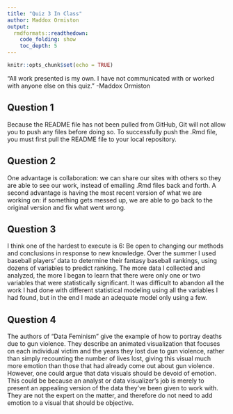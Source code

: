 ```yaml
---
title: "Quiz 3 In Class"
author: Maddox Ormiston
output: 
  rmdformats::readthedown:
    code_folding: show
    toc_depth: 5
---
```


```r
knitr::opts_chunk$set(echo = TRUE)
```

“All work presented is my own. I have not communicated with or worked with anyone else on this quiz.” -Maddox Ormiston

## Question 1

Because the README file has not been pulled from GitHub, Git will not allow you to push any files before doing so. To successfully push the .Rmd file, you must first pull the README file to your local repository.

## Question 2

One advantage is collaboration: we can share our sites with others so they are able to see our work, instead of emailing .Rmd files back and forth. A second advantage is having the most recent version of what we are working on: if something gets messed up, we are able to go back to the original version and fix what went wrong.

## Question 3

I think one of the hardest to execute is 6: Be open to changing our methods and conclusions in response to new knowledge. Over the summer I used baseball players' data to determine their fantasy baseball rankings, using dozens of variables to predict ranking. The more data I collected and analyzed, the more I began to learn that there were only one or two variables that were statistically significant. It was difficult to abandon all the work I had done with different statistical modeling using all the variables I had found, but in the end I made an adequate model only using a few.

## Question 4

The authors of "Data Feminism" give the example of how to portray deaths due to gun violence. They describe an animated visualization that focuses on each individual victim and the years they lost due to gun violence, rather than simply recounting the number of lives lost, giving this visual much more emotion than those that had already come out about gun violence. However, one could argue that data visuals should be devoid of emotion. This could be because an analyst or data visualizer's job is merely to present an appealing version of the data they've been given to work with. They are not the expert on the matter, and therefore do not need to add emotion to a visual that should be objective.